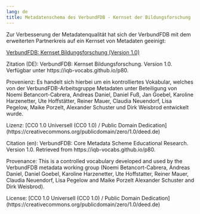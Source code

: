 ```yaml
---
lang: de
title: Metadatenschema des VerbundFDB - Kernset der Bildungsforschung
---
```


Zur Verbesserung der Metadatenqualität hat sich der VerbundFDB mit dem erweiterten Partnerkreis auf ein Kernset von Metadaten geeinigt:

[VerbundFDB: Kernset Bildungsforschung (Version 1.0)](https://iqb-vocabs.github.io/p80/)

Zitation (DE):
VerbundFDB: Kernset Bildungsforschung. Version 1.0. Verfügbar unter https://iqb-vocabs.github.io/p80. 

Provenienz:
Es handelt sich hierbei um ein kontrolliertes Vokabular, welches von der VerbundFDB-Arbeitsgruppe Metadaten unter Beteiligung von Noemi Betancort-Cabrera, Andreas Daniel, Daniel Fuß, Jan Goebel, Karoline Harzenetter, Ute Hoffstätter, Reiner Mauer, Claudia Neuendorf, Lisa Pegelow, Maike Porzelt, Alexander Schuster und Dirk Weisbrod entwickelt wurde.

Lizenz:
[CC0 1.0 Universell (CC0 1.0) / Public Domain Dedication] (https://creativecommons.org/publicdomain/zero/1.0/deed.de)


Citation (en):
VerbundFDB: Core Metadata Scheme Educational Research. Version 1.0. Retrieved from https://iqb-vocabs.github.io/p80.

Provenance:
This is a controlled vocabulary developed and used by the VerbundFDB metadata working group (Noemi Betancort-Cabrera, Andreas Daniel, Daniel Goebel, Karoline Harzenetter, Ute Hoffstatter, Reiner Mauer, Claudia Neuendorf, Lisa Pegelow and Maike Porzelt Alexander Schuster and Dirk Weisbrod).

License:
[CC0 1.0 Universell (CC0 1.0) / Public Domain Dedication] (https://creativecommons.org/publicdomain/zero/1.0/deed.de)